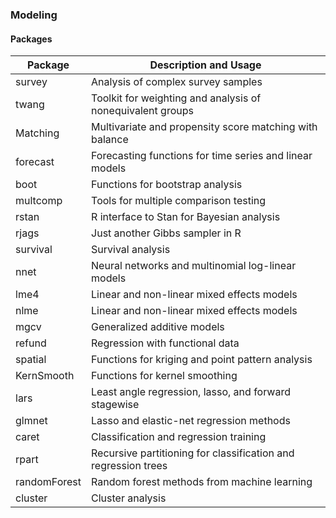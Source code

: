 ### Modeling {-}

#### Packages

|Package|	Description and Usage|
|-------------|----------------------------------|
|survey|Analysis of complex survey samples|
|twang|Toolkit for weighting and analysis of nonequivalent groups|
|Matching|Multivariate and propensity score matching with balance|
|forecast|Forecasting functions for time series and linear models|
|boot|Functions for bootstrap analysis|
|multcomp|Tools for multiple comparison testing|
|rstan|R interface to Stan for Bayesian analysis|
|rjags|Just another Gibbs sampler in R|
|survival|Survival analysis|
|nnet|Neural networks and multinomial log-linear models|
|lme4|Linear and non-linear mixed effects models|
|nlme|Linear and non-linear mixed effects models|
|mgcv|Generalized additive models|
|refund|Regression with functional data|
|spatial|Functions for kriging and point pattern analysis|
|KernSmooth|Functions for kernel smoothing|
|lars|Least angle regression, lasso, and forward stagewise|
|glmnet|Lasso and elastic-net regression methods|
|caret|Classification and regression training|
|rpart|Recursive partitioning for classification and regression trees|
|randomForest|Random forest methods from machine learning|
|cluster|	Cluster analysis|

